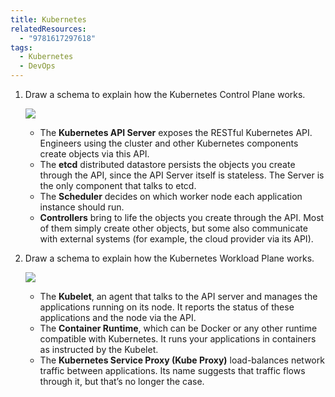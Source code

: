 ```yaml
---
title: Kubernetes
relatedResources:
  - "9781617297618"
tags:
  - Kubernetes
  - DevOps
---
```


1. Draw a schema to explain how the Kubernetes Control Plane works.

   <Solution>

   ![](/images/kubernetes-control-plane.png)

   - The **Kubernetes API Server** exposes the RESTful Kubernetes API. Engineers using the cluster and other Kubernetes components create objects via this API.
   - The **etcd** distributed datastore persists the objects you create through the API, since the API Server itself is stateless. The Server is the only component that talks to etcd.
   - The **Scheduler** decides on which worker node each application instance should run.
   - **Controllers** bring to life the objects you create through the API. Most of them simply create other objects, but some also communicate with external systems (for example, the cloud provider via its API).

   </Solution>

2. Draw a schema to explain how the Kubernetes Workload Plane works.

   <Solution>

   ![](/images/kubernetes-workload-plane.png)

   - The **Kubelet**, an agent that talks to the API server and manages the applications running on its node. It reports the status of these applications and the node via the API.
   - The **Container Runtime**, which can be Docker or any other runtime compatible with Kubernetes. It runs your applications in containers as instructed by the Kubelet.
   - The **Kubernetes Service Proxy (Kube Proxy)** load-balances network traffic between applications. Its name suggests that traffic flows through it, but that’s no longer the case.

   </Solution>
